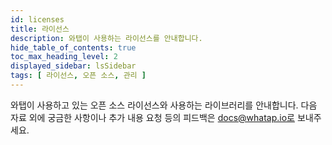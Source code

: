 ```yaml
---
id: licenses
title: 라이선스
description: 와탭이 사용하는 라이선스를 안내합니다. 
hide_table_of_contents: true
toc_max_heading_level: 2
displayed_sidebar: lsSidebar
tags: [ 라이선스, 오픈 소스, 관리 ]
---
```



와탭이 사용하고 있는 오픈 소스 라이선스와 사용하는 라이브러리를 안내합니다. 다음 자료 외에 궁금한 사항이나 추가 내용 요청 등의 피드백은 docs@whatap.io로 보내주세요.

<DocCardList/>